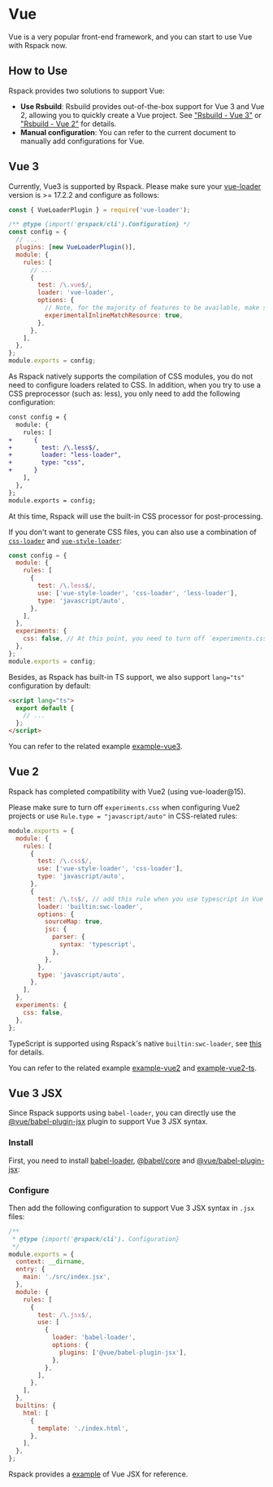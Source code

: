 
# Vue

Vue is a very popular front-end framework, and you can start to use Vue with Rspack now.

## How to Use

Rspack provides two solutions to support Vue:

- **Use Rsbuild**: Rsbuild provides out-of-the-box support for Vue 3 and Vue 2, allowing you to quickly create a Vue project. See ["Rsbuild - Vue 3"](https://rsbuild.dev/guide/framework/vue3) or ["Rsbuild - Vue 2"](https://rsbuild.dev/guide/framework/vue2) for details.
- **Manual configuration**: You can refer to the current document to manually add configurations for Vue.

## Vue 3

Currently, Vue3 is supported by Rspack. Please make sure your [vue-loader](https://github.com/vuejs/vue-loader) version is >= 17.2.2 and configure as follows:

```js title="rspack.config.js"
const { VueLoaderPlugin } = require('vue-loader');

/** @type {import('@rspack/cli').Configuration} */
const config = {
  // ...
  plugins: [new VueLoaderPlugin()],
  module: {
    rules: [
      // ...
      {
        test: /\.vue$/,
        loader: 'vue-loader',
        options: {
          // Note, for the majority of features to be available, make sure this option is `true`
          experimentalInlineMatchResource: true,
        },
      },
    ],
  },
};
module.exports = config;
```

As Rspack natively supports the compilation of CSS modules, you do not need to configure loaders related to CSS. In addition, when you try to use a CSS preprocessor (such as: less), you only need to add the following configuration:

```diff
const config = {
  module: {
    rules: [
+      {
+        test: /\.less$/,
+        loader: "less-loader",
+        type: "css",
+      }
    ],
  },
};
module.exports = config;
```

At this time, Rspack will use the built-in CSS processor for post-processing.

If you don't want to generate CSS files, you can also use a combination of [`css-loader`](https://github.com/webpack-contrib/css-loader) and [`vue-style-loader`](https://github.com/vuejs/vue-style-loader):

```js
const config = {
  module: {
    rules: [
      {
        test: /\.less$/,
        use: ['vue-style-loader', 'css-loader', 'less-loader'],
        type: 'javascript/auto',
      },
    ],
  },
  experiments: {
    css: false, // At this point, you need to turn off `experiments.css` to adapt to the internal processing logic of `vue-loader`
  },
};
module.exports = config;
```

Besides, as Rspack has built-in TS support, we also support `lang="ts"` configuration by default:

```html
<script lang="ts">
  export default {
    // ...
  };
</script>
```

You can refer to the related example [example-vue3](https://github.com/rspack-contrib/rspack-examples/tree/main/rspack/vue).

## Vue 2

Rspack has completed compatibility with Vue2 (using vue-loader@15).

Please make sure to turn off `experiments.css` when configuring Vue2 projects or use `Rule.type = "javascript/auto"` in CSS-related rules:

```js title="rspack.config.js"
module.exports = {
  module: {
    rules: [
      {
        test: /\.css$/,
        use: ['vue-style-loader', 'css-loader'],
        type: 'javascript/auto',
      },
      {
        test: /\.ts$/, // add this rule when you use typescript in Vue SFC
        loader: 'builtin:swc-loader',
        options: {
          sourceMap: true,
          jsc: {
            parser: {
              syntax: 'typescript',
            },
          },
        },
        type: 'javascript/auto',
      },
    ],
  },
  experiments: {
    css: false,
  },
};
```

TypeScript is supported using Rspack's native `builtin:swc-loader`, see [this](/guide/loader#builtinswc-loader) for details.

You can refer to the related example [example-vue2](https://github.com/rspack-contrib/rspack-examples/tree/main/rspack/vue2) and [example-vue2-ts](https://github.com/rspack-contrib/rspack-examples/tree/main/rspack/vue2-ts).

## Vue 3 JSX

Since Rspack supports using `babel-loader`, you can directly use the [@vue/babel-plugin-jsx](https://github.com/vuejs/babel-plugin-jsx) plugin to support Vue 3 JSX syntax.

### Install

First, you need to install [babel-loader](https://www.npmjs.com/package/babel-loader), [@babel/core](https://www.npmjs.com/package/@babel/core) and [@vue/babel-plugin-jsx](https://www.npmjs.com/package/@vue/babel-plugin-jsx):

<PackageManagerTabs command="add babel-loader @babel/core @vue/babel-plugin-jsx -D" />

### Configure

Then add the following configuration to support Vue 3 JSX syntax in `.jsx` files:

```js title="rspack.config.js"
/**
 * @type {import('@rspack/cli'). Configuration}
 */
module.exports = {
  context: __dirname,
  entry: {
    main: './src/index.jsx',
  },
  module: {
    rules: [
      {
        test: /\.jsx$/,
        use: [
          {
            loader: 'babel-loader',
            options: {
              plugins: ['@vue/babel-plugin-jsx'],
            },
          },
        ],
      },
    ],
  },
  builtins: {
    html: [
      {
        template: './index.html',
      },
    ],
  },
};
```

Rspack provides a [example](https://github.com/rspack-contrib/rspack-examples/tree/main/rspack/vue3-jsx) of Vue JSX for reference.

